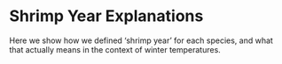 # Shrimp Year Explanations  

Here we show how we defined 'shrimp year' for each species, and what that actually means in the context of winter temperatures.  